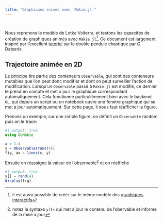 ```yaml
---
title: "Graphiques animés avec `Makie.jl`"
---
```


\

Nous reprenons le modèle de Lotka Volterra, et testons les capacités de création de graphiques animés avec `Makie.jl`^[Il est aussi possible de créér sur le même modèle des [graphiques interactifs](https://gist.github.com/Datseris/4b9d25a3ddb3936d3b83d3037f8188dd)]. Ce document est largement inspiré par l'excellent [tutoriel](https://www.youtube.com/watch?v=L-gyDvhjzGQ) sur le double pendule chaotique par G. Datseris. 

## Trajectoire animée en 2D

Le principe tire partie des conteneurs `Observable`, qui sont des conteneurs mutables que l'on peut donc modifier et dont on peut surveiller l'action de modification. Lorsqu'un `Observable` passé à `Makie.jl` est modifié, ce dernier le prend en compte et met à jour le graphique correspondant automatiquement. Cela fonctionne particulièrement bien avec le backend `GL`, qui depuis un script ou un notebook ouvre une fenetre graphique qui se met à jour automatiquement. Sur cette page, il nous faut réafficher la figure.

Prenons un exemple, sur une simple figure, on définit un `Observable` random puis on le trace:
```julia
#| output: true
using GLMakie

x = 1:4
y = Observable(rand(4))
fig, ax = lines(x, y)
```

Ensuite on réassigne la valeur de l'observable^[notez la syntaxe `y[]=` qui met à jour le contenu de l'obervable et informe de la mise à jour] et on réaffiche
```julia
#| output: true
y[] = rand(4)
display(fig) 
```

